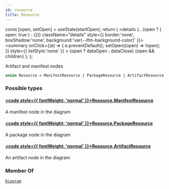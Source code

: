 ```yaml
---
id: resource
title: Resource
---
```









  const [open, setOpen] = useState(startOpen);
  return (
    <details {...(open ? { open: true } : {})} className="details" style={{ border:'none', boxShadow:'none', background:'var(--ifm-background-color)' }}>
      <summary
        onClick={(e) => {
          e.preventDefault();
          setOpen((open) => !open);
        }}
        style={{ listStyle:'none' }}
      >
      {open ? dataOpen : dataClose}
      </summary>
      {open && children}
    </details>
  );
};








Artifact and manifest nodes


```graphql
union Resource = ManifestResource | PackageResource | ArtifactResource
```




### Possible types

#### [<code style={{ fontWeight: 'normal' }}>Resource.<b>ManifestResource</b></code>](/swapi/types/objects/manifest-resource.mdx) <Badge class="badge badge--secondary " text="object"/> 
A manifest node in the diagram


#### [<code style={{ fontWeight: 'normal' }}>Resource.<b>PackageResource</b></code>](/swapi/types/objects/package-resource.mdx) <Badge class="badge badge--secondary " text="object"/> 
A package node in the diagram


#### [<code style={{ fontWeight: 'normal' }}>Resource.<b>ArtifactResource</b></code>](/swapi/types/objects/artifact-resource.mdx) <Badge class="badge badge--secondary " text="object"/> 
An artifact node in the diagram






### Member Of

[`Diagram`](/swapi/types/objects/diagram.mdx)  <Badge class="badge badge--secondary badge--relation" text="object"/>
